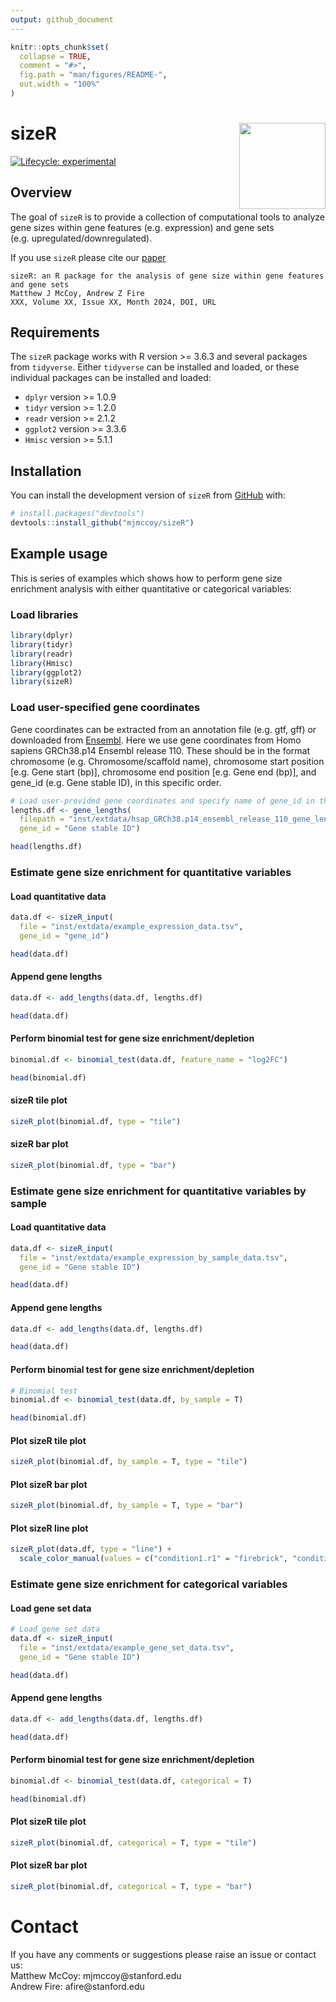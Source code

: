 ```yaml
---
output: github_document
---
```


<!-- README.md is generated from README.Rmd. Please edit that file -->

```r
knitr::opts_chunk$set(
  collapse = TRUE,
  comment = "#>",
  fig.path = "man/figures/README-",
  out.width = "100%"
)
```

# sizeR <img src="man/figures/README-sizeR_logo.svg" align="right" height="138" /></a>

<!-- badges: start -->
[![Lifecycle: experimental](https://img.shields.io/badge/lifecycle-experimental-orange.svg)](https://lifecycle.r-lib.org/articles/stages.html#experimental)
<!-- badges: end -->

## Overview

The goal of `sizeR` is to provide a collection of computational tools to analyze gene sizes within gene features (e.g. expression) and gene sets (e.g. upregulated/downregulated).

If you use `sizeR` please cite our [paper]()
```
sizeR: an R package for the analysis of gene size within gene features and gene sets
Matthew J McCoy, Andrew Z Fire
XXX, Volume XX, Issue XX, Month 2024, DOI, URL
```

## Requirements

The `sizeR` package works with R version >= 3.6.3 and several packages from `tidyverse`. Either `tidyverse` can be installed and loaded, or these individual packages can be installed and loaded:

* `dplyr` version >= 1.0.9
* `tidyr` version >= 1.2.0
* `readr` version >= 2.1.2
* `ggplot2` version >= 3.3.6
* `Hmisc` version >= 5.1.1

## Installation

You can install the development version of `sizeR` from [GitHub](https://github.com/) with:

``` r
# install.packages("devtools")
devtools::install_github("mjmccoy/sizeR")
```

## Example usage

This is series of examples which shows how to perform gene size enrichment analysis with either quantitative or categorical variables:

### Load libraries
```r
library(dplyr)
library(tidyr)
library(readr)
library(Hmisc)
library(ggplot2)
library(sizeR)
```

### Load user-specified gene coordinates

Gene coordinates can be extracted from an annotation file (e.g. gtf, gff) or downloaded from [Ensembl](https://www.ensembl.org/biomart/martview). Here we use gene coordinates from Homo sapiens GRCh38.p14 Ensembl release 110. These should be in the format chromosome (e.g. Chromosome/scaffold name), chromosome start position [e.g. Gene start (bp)], chromosome end position [e.g. Gene end (bp)], and gene_id (e.g. Gene stable ID), in this specific order.

```r
# Load user-provided gene coordinates and specify name of gene_id in the gene coordinates file (in this example: Gene stable ID)
lengths.df <- gene_lengths(
  filepath = "inst/extdata/hsap_GRCh38.p14_ensembl_release_110_gene_lengths.txt",
  gene_id = "Gene stable ID")

head(lengths.df)
```

### Estimate gene size enrichment for quantitative variables
#### Load quantitative data
```r
data.df <- sizeR_input(
  file = "inst/extdata/example_expression_data.tsv",
  gene_id = "gene_id")

head(data.df)
```

#### Append gene lengths
```r
data.df <- add_lengths(data.df, lengths.df)

head(data.df)
```

#### Perform binomial test for gene size enrichment/depletion
```r
binomial.df <- binomial_test(data.df, feature_name = "log2FC")

head(binomial.df)
```

#### sizeR tile plot
```r
sizeR_plot(binomial.df, type = "tile")
```

#### sizeR bar plot
```r
sizeR_plot(binomial.df, type = "bar")
```

### Estimate gene size enrichment for quantitative variables by sample
#### Load quantitative data
```r
data.df <- sizeR_input(
  file = "inst/extdata/example_expression_by_sample_data.tsv",
  gene_id = "Gene stable ID")

head(data.df)
```

#### Append gene lengths
```r
data.df <- add_lengths(data.df, lengths.df)

head(data.df)
```

#### Perform binomial test for gene size enrichment/depletion
```r
# Binomial test
binomial.df <- binomial_test(data.df, by_sample = T)

head(binomial.df)
```

#### Plot sizeR tile plot
```r
sizeR_plot(binomial.df, by_sample = T, type = "tile")
```

#### Plot sizeR bar plot
```r
sizeR_plot(binomial.df, by_sample = T, type = "bar")
```

#### Plot sizeR line plot
```r
sizeR_plot(data.df, type = "line") +
  scale_color_manual(values = c("condition1.r1" = "firebrick", "condition1.r2" = "firebrick", "condition2.r1" = "black", "condition2.r2" = "black"))
```

### Estimate gene size enrichment for categorical variables
#### Load gene set data
```r
# Load gene set data
data.df <- sizeR_input(
  file = "inst/extdata/example_gene_set_data.tsv",
  gene_id = "Gene stable ID")

head(data.df)
```

#### Append gene lengths
```r
data.df <- add_lengths(data.df, lengths.df)

head(data.df)
```

#### Perform binomial test for gene size enrichment/depletion
```r
binomial.df <- binomial_test(data.df, categorical = T)

head(binomial.df)
```

#### Plot sizeR tile plot
```r
sizeR_plot(binomial.df, categorical = T, type = "tile")
```

#### Plot sizeR bar plot
```r
sizeR_plot(binomial.df, categorical = T, type = "bar")
```

# Contact
If you have any comments or suggestions please raise an issue or contact us:\
Matthew McCoy: mjmccoy@stanford.edu\
Andrew Fire: afire@stanford.edu
